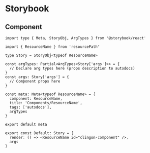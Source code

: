 # Storybook

## Component

```react
import type { Meta, StoryObj, ArgTypes } from '@storybook/react'

import { ResourceName } from 'resourcePath'

type Story = StoryObj<typeof ResourceName>

const argTypes: Partial<ArgTypes<Story['args']>> = {
  // Declare arg types here (props description to autodocs)
}
const args: Story['args'] = {
  // Component props here
}

const meta: Meta<typeof ResourceName> = {
  component: ResourceName,
  title: 'Components/ResourceName',
  tags: ['autodocs'],
  argTypes
}

export default meta

export const Default: Story = {
  render: () => <ResourceName id="clingon-component" />,
  args
}
```
